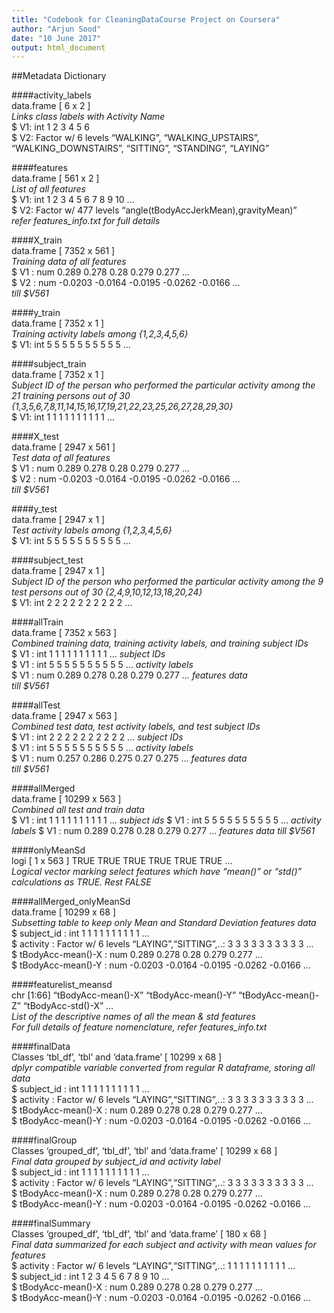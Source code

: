 ```yaml
---
title: "Codebook for CleaningDataCourse Project on Coursera"
author: "Arjun Sood"
date: "10 June 2017"
output: html_document
---
```


##Metadata Dictionary 

####activity_labels  
data.frame [ 6 x 2 ]  
*Links class labels with Activity Name*  
$ V1: int 1 2 3 4 5 6  
$ V2: Factor w/ 6 levels "WALKING", "WALKING_UPSTAIRS", "WALKING_DOWNSTAIRS", "SITTING", "STANDING", "LAYING"
  
####features  
data.frame [ 561 x 2 ]  
*List of all features*  
$ V1: int  1 2 3 4 5 6 7 8 9 10 ...  
$ V2: Factor w/ 477 levels "angle(tBodyAccJerkMean),gravityMean)"  
*refer features_info.txt for full details*
  
####X_train  
data.frame [ 7352 x 561 ]  
*Training data of all features*  
$ V1  : num  0.289 0.278 0.28 0.279 0.277 ...  
$ V2  : num  -0.0203 -0.0164 -0.0195 -0.0262 -0.0166 ...  
*till $V561*


####y_train  
data.frame [ 7352 x 1 ]  
*Training activity labels among {1,2,3,4,5,6}*  
$ V1: int  5 5 5 5 5 5 5 5 5 5 ...


####subject_train  
data.frame [ 7352 x 1 ]  
*Subject ID of the person who performed the particular activity among the 21 training persons out of 30 {1,3,5,6,7,8,11,14,15,16,17,19,21,22,23,25,26,27,28,29,30}*  
$ V1: int  1 1 1 1 1 1 1 1 1 1 ...


####X_test  
data.frame [ 2947 x 561 ]  
*Test data of all features*  
$ V1  : num  0.289 0.278 0.28 0.279 0.277 ...  
$ V2  : num  -0.0203 -0.0164 -0.0195 -0.0262 -0.0166 ...  
*till $V561*


####y_test  
data.frame [ 2947 x 1 ]  
*Test activity labels among {1,2,3,4,5,6}*  
$ V1: int  5 5 5 5 5 5 5 5 5 5 ...


####subject_test  
data.frame [ 2947 x 1 ]  
*Subject ID of the person who performed the particular activity among the 9 test persons out of 30 {2,4,9,10,12,13,18,20,24}*  
$ V1: int  2 2 2 2 2 2 2 2 2 2 ...


####allTrain  
data.frame [ 7352 x 563 ]  
*Combined training data, training activity labels, and training subject IDs*  
$ V1  : int  1 1 1 1 1 1 1 1 1 1 ... *subject IDs*  
$ V1  : int  5 5 5 5 5 5 5 5 5 5 ... *activity labels*    
$ V1  : num  0.289 0.278 0.28 0.279 0.277 ... *features data*   
*till $V561*


####allTest  
data.frame [ 2947 x 563 ]  
*Combined test data, test activity labels, and test subject IDs*  
$ V1  : int  2 2 2 2 2 2 2 2 2 2 ... *subject IDs*  
$ V1  : int  5 5 5 5 5 5 5 5 5 5 ... *activity labels*    
$ V1  : num  0.257 0.286 0.275 0.27 0.275 ... *features data*  
*till $V561*


####allMerged  
data.frame [ 10299 x 563 ]  
*Combined all test and train data*  
$ V1  : int  1 1 1 1 1 1 1 1 1 1 ...  *subject ids*
$ V1  : int  5 5 5 5 5 5 5 5 5 5 ...  *activity labels*
$ V1  : num  0.289 0.278 0.28 0.279 0.277 ...  *features data*
*till $V561*


####onlyMeanSd  
logi [ 1 x 563 ] TRUE TRUE TRUE TRUE TRUE TRUE ...  
*Logical vector marking select features which have "mean()" or "std()" calculations as TRUE. Rest FALSE* 


####allMerged_onlyMeanSd  
data.frame [ 10299 x 68 ]  
*Subsetting table to keep only Mean and Standard Deviation features data*  
$ subject_id                 : int  1 1 1 1 1 1 1 1 1 1 ...  
$ activity                   : Factor w/ 6 levels "LAYING","SITTING",..: 3 3 3 3 3 3 3 3 3 3 ...  
$ tBodyAcc-mean()-X          : num  0.289 0.278 0.28 0.279 0.277 ...  
$ tBodyAcc-mean()-Y          : num  -0.0203 -0.0164 -0.0195 -0.0262 -0.0166 ...  

####featurelist_meansd  
chr [1:66] "tBodyAcc-mean()-X" "tBodyAcc-mean()-Y" "tBodyAcc-mean()-Z" "tBodyAcc-std()-X" ...  
*List of the descriptive names of all the mean & std features*  
*For full details of feature nomenclature, refer features_info.txt*


####finalData  
Classes 'tbl_df', 'tbl' and 'data.frame' [ 10299 x 68 ]  
*dplyr compatible variable converted from regular R dataframe, storing all data*  
$ subject_id                 : int  1 1 1 1 1 1 1 1 1 1 ...  
$ activity                   : Factor w/ 6 levels "LAYING","SITTING",..: 3 3 3 3 3 3 3 3 3 3 ...  
$ tBodyAcc-mean()-X          : num  0.289 0.278 0.28 0.279 0.277 ...  
$ tBodyAcc-mean()-Y          : num  -0.0203 -0.0164 -0.0195 -0.0262 -0.0166 ...  


####finalGroup  
Classes 'grouped_df', 'tbl_df', 'tbl' and 'data.frame' [ 10299 x 68 ]  
*Final data grouped by subject_id and activity label*  
$ subject_id                 : int  1 1 1 1 1 1 1 1 1 1 ...  
$ activity                   : Factor w/ 6 levels "LAYING","SITTING",..: 3 3 3 3 3 3 3 3 3 3 ...  
$ tBodyAcc-mean()-X          : num  0.289 0.278 0.28 0.279 0.277 ...  
$ tBodyAcc-mean()-Y          : num  -0.0203 -0.0164 -0.0195 -0.0262 -0.0166 ...

 
####finalSummary  
Classes 'grouped_df', 'tbl_df', 'tbl' and 'data.frame' [ 180 x 68 ]  
*Final data summarized for each subject and activity with mean values for features*  
$ activity                   : Factor w/ 6 levels "LAYING","SITTING",..: 1 1 1 1 1 1 1 1 1 1 ...  
$ subject_id                 : int  1 2 3 4 5 6 7 8 9 10 ...  
$ tBodyAcc-mean()-X          : num  0.289 0.278 0.28 0.279 0.277 ...  
$ tBodyAcc-mean()-Y          : num  -0.0203 -0.0164 -0.0195 -0.0262 -0.0166 ...
